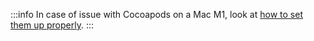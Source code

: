 :::info
In case of issue with Cocoapods on a Mac M1, look at [how to set them up properly](https://reactnative.dev/docs/environment-setup#cocoapods).
:::

